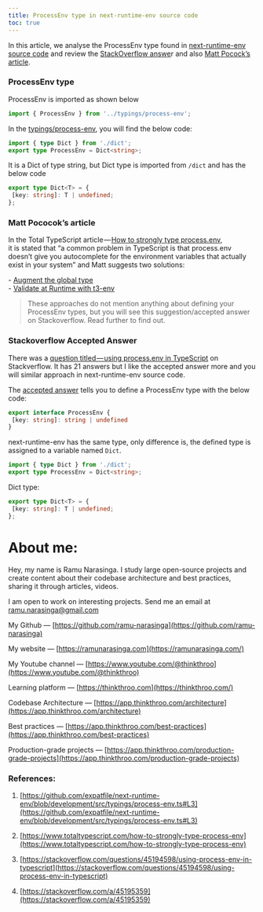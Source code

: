 ```yaml
---
title: ProcessEnv type in next-runtime-env source code
toc: true
---
```


In this article, we analyse the ProcessEnv type found in [next-runtime-env source code](https://github.com/expatfile/next-runtime-env/blob/development/src/typings/process-env.ts#L3) and review the [StackOverflow answe](https://stackoverflow.com/questions/45194598/using-process-env-in-typescript)r and also [Matt Pocock’s article](https://www.totaltypescript.com/how-to-strongly-type-process-env).

### ProcessEnv type

ProcessEnv is imported as shown below

```ts
import { ProcessEnv } from '../typings/process-env';
```

In the [typings/process-env](https://github.com/expatfile/next-runtime-env/blob/development/src/typings/process-env.ts#L3), you will find the below code:

```ts
import { type Dict } from './dict';
export type ProcessEnv = Dict<string>;
```

It is a Dict of type string, but Dict type is imported from `/dict` and has the below code

```ts
export type Dict<T> = {
 [key: string]: T | undefined;
};
```

### Matt Pococok’s article

In the Total TypeScript article — [How to strongly type process.env](https://www.totaltypescript.com/how-to-strongly-type-process-env),  
it is stated that “a common problem in TypeScript is that process.env doesn’t give you autocomplete for the environment variables that actually exist in your system” and Matt suggests two solutions:

\- [Augment the global type](https://www.totaltypescript.com/how-to-strongly-type-process-env#solution-1-augment-the-global-type)  
\- [Validate at Runtime with t3-env](https://www.totaltypescript.com/how-to-strongly-type-process-env#solution-2-validate-it-at-runtime-with-t3-env)

> These approaches do not mention anything about defining your ProcessEnv types, but you will see this suggestion/accepted answer on Stackoverflow. Read further to find out.

### Stackoverflow Accepted Answer

There was a [question titled — using process.env in TypeScript](https://stackoverflow.com/questions/45194598/using-process-env-in-typescript) on Stackverflow. It has 21 answers but I like the accepted answer more and you will similar approach in next-runtime-env source code.

The [accepted answer](https://stackoverflow.com/a/45195359) tells you to define a ProcessEnv type with the below code:

```ts
export interface ProcessEnv {
 [key: string]: string | undefined
}
```

next-runtime-env has the same type, only difference is, the defined type is assigned to a variable named `Dict`.

```ts
import { type Dict } from './dict';
export type ProcessEnv = Dict<string>;
```

Dict type:

```ts
export type Dict<T> = {
 [key: string]: T | undefined;
};
```

# **About me:**

Hey, my name is Ramu Narasinga. I study large open-source projects and create content about their codebase architecture and best practices, sharing it through articles, videos.

I am open to work on interesting projects. Send me an email at ramu.narasinga@gmail.com

My Github — [https://github.com/ramu-narasinga](https://github.com/ramu-narasinga)

My website — [https://ramunarasinga.com](https://ramunarasinga.com/)

My Youtube channel — [https://www.youtube.com/@thinkthroo](https://www.youtube.com/@thinkthroo)

Learning platform — [https://thinkthroo.com](https://thinkthroo.com/)

Codebase Architecture — [https://app.thinkthroo.com/architecture](https://app.thinkthroo.com/architecture)

Best practices — [https://app.thinkthroo.com/best-practices](https://app.thinkthroo.com/best-practices)

Production-grade projects — [https://app.thinkthroo.com/production-grade-projects](https://app.thinkthroo.com/production-grade-projects)

### References:

1. [https://github.com/expatfile/next-runtime-env/blob/development/src/typings/process-env.ts#L3](https://github.com/expatfile/next-runtime-env/blob/development/src/typings/process-env.ts#L3)
    
2. [https://www.totaltypescript.com/how-to-strongly-type-process-env](https://www.totaltypescript.com/how-to-strongly-type-process-env)
    
3. [https://stackoverflow.com/questions/45194598/using-process-env-in-typescript](https://stackoverflow.com/questions/45194598/using-process-env-in-typescript)
    
4. [https://stackoverflow.com/a/45195359](https://stackoverflow.com/a/45195359)